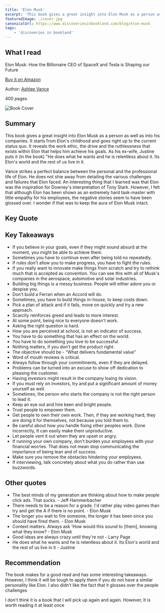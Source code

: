 ```yaml
---
title: 'Elon Musk'
excerpt: 'This book gives a great insight into Elon Musk as a person as well as into his companies. It reveals the work ethic, the drive and the ruthlessness that exists within Elon that helps him achieve his goals. '
featuredImage: ./cover.jpg
canonicalUrl: https://www.discoveriesinbookland.com/blog/elon-musk
tags:
    - 'discoveries in bookland'
---
```


## What I read

Elon Musk: How the Billionaire CEO of SpaceX and Tesla is Shaping our Future

[Buy it on Amazon](https://www.amazon.com/Elon-Musk-Billionaire-SpaceX-Shaping-ebook/dp/B00SIDCSWY)

Author: [Ashlee Vance](http://www.ashleevance.com/)

400 pages

![Book Cover](./cover.jpg)

## Summary

This book gives a great insight into Elon Musk as a person as well as into his companies. It starts from Elon's childhood and goes right up to the current status quo. It reveals the work ethic, the drive and the ruthlessness that exists within Elon that helps him achieve his goals. As his ex-wife, Justine puts it (in the book) "He does what he wants and he is relentless about it. Its Elon's world and the rest of us live in it.

Vance strikes a perfect balance between the personal and the professional life of Elon. He does not shie away from detailing the various challenges and failures that Elon faced. An interesting thing that I learned was that Elon was the inspiration for Downey's interpretation of Tony Stark. However, I felt that although Elon has been shown as an extremely hard task-master with little empathy for his employees, the negative stories seem to have been glossed over. I wonder if that was to keep the aura of Elon Musk intact.

## Key Quote

<Quote
    quote="I think there are probably too many smart people pursuing internet stuff, finance and law. That is part of the reason why we haven't seen as much innovation"
    author="Elon Musk"
/>

## Key Takeaways

-   If you believe in your goals, even if they might sound absurd at the moment, you might be able to achieve them.
-   Sometimes you have to continue even after being told no repeatedly.
-   If rules don't allow you to make progress, you have to fight the rules.
-   If you really want to innovate make things from scratch and try to rethink much that is accepted as convention. You can see this with all of Musk's companies in the aerospace, automotive and solar industries.
-   Building big things is a messy business. People will either adore you or despise you.
-   Don't build a Ferrari when an Accord will do.
-   Sometimes, you have to build things in-house, to keep costs down.
-   Pick a plan of attack and if it fails, move on quickly and try a new approach.
-   Scarcity reinforces greed and leads to more interest.
-   At some point, being nice to everyone doesn't work.
-   Asking the right question is hard.
-   How you are perceived at school, is not an indicator of success.
-   You have to do something that has an effect on the world.
-   You have to do something you love to be successful.
-   Nothing matters, if you don't get the product right.
-   The objective should be - "What delivers fundamental value"
-   Word of mouth reviews is critical.
-   Always follow through your commitments, even if they are delayed.
-   Problems can be turned into an excuse to show off dedication to pleasing the customer.
-   Having investors might result in the company losing its vision.
-   If you must rely on investors, try and put a significant amount of money yourself as well.
-   Sometimes, the person who starts the company is not the right person to lead it.
-   Keep an eye out and hire keen and bright people.
-   Trust people to empower them.
-   Get people to own their own work. Then, if they are working hard, they are doing it for themselves, not because you told them to.
-   Be careful about how you handle fixing other peoples work. Done incorrectly, It can easily make them unproductive.
-   Let people vent it out when they are upset or angry.
-   If running your own company, don't burden your employees with your financial worries. That does not mean stop communicating the importance of being lean and of success.
-   Make sure you remove the obstacles hindering your employees.
-   If interviewing, talk concretely about what you do rather than use buzzwords.

## Other quotes

-   The best minds of my generation are thinking about how to make people click ads. That sucks. - Jeff Hammerbacher
-   There needs to be a reason for a grade. I'd rather play video games than try and get the A if there is no point. - Elon Musk
-   The longer you wait to fire someone, the longer it has been since you should have fired them. - Elon Musk
-   Context matters. Always ask 'How would this sound to [them], knowing what they know? - Elon Musk
-   Good ideas are always crazy until they're not - Larry Page
-   He does what he wants and he is relentless about it. Its Elon's world and the rest of us live in it - Justine

## Recommendation

The book makes for a good read and has some interesting takeaways. However, I think it will be tough to apply them if you do not have a similar personality like Elon. I also didn’t like the fact that it glosses over the people challenges

I don't think it is a book that I will pick up again and again. However, It is worth reading it at least once
